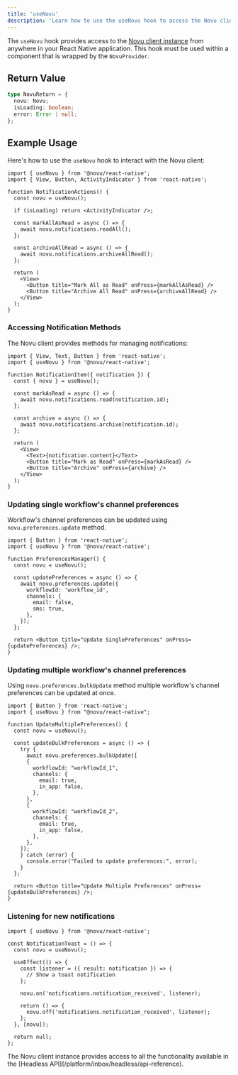 ```yaml
---
title: 'useNovu'
description: 'Learn how to use the useNovu hook to access the Novu client instance in your React Native application'
---
```



The `useNovu` hook provides access to the [Novu client instance](/platform/inbox/headless/api-reference#novu) from anywhere in your React Native application. This hook must be used within a component that is wrapped by the `NovuProvider`.

## Return Value

```typescript
type NovuReturn = {
  novu: Novu;
  isLoading: boolean;
  error: Error | null;
};
```

## Example Usage

Here's how to use the `useNovu` hook to interact with the Novu client:

```tsx
import { useNovu } from '@novu/react-native';
import { View, Button, ActivityIndicator } from 'react-native';

function NotificationActions() {
  const novu = useNovu();

  if (isLoading) return <ActivityIndicator />;

  const markAllAsRead = async () => {
    await novu.notifications.readAll();
  };

  const archiveAllRead = async () => {
    await novu.notifications.archiveAllRead();
  };

  return (
    <View>
      <Button title="Mark All as Read" onPress={markAllAsRead} />
      <Button title="Archive All Read" onPress={archiveAllRead} />
    </View>
  );
}
```

### Accessing Notification Methods

The Novu client provides methods for managing notifications:

```tsx
import { View, Text, Button } from 'react-native';
import { useNovu } from '@novu/react-native';

function NotificationItem({ notification }) {
  const { novu } = useNovu();

  const markAsRead = async () => {
    await novu.notifications.read(notification.id);
  };

  const archive = async () => {
    await novu.notifications.archive(notification.id);
  };

  return (
    <View>
      <Text>{notification.content}</Text>
      <Button title="Mark as Read" onPress={markAsRead} />
      <Button title="Archive" onPress={archive} />
    </View>
  );
}
```

### Updating single workflow's channel preferences

Workflow's channel preferences can be updated using `novu.preferences.update` method.

```tsx
import { Button } from 'react-native';
import { useNovu } from '@novu/react-native';

function PreferencesManager() {
  const novu = useNovu();

  const updatePreferences = async () => {
    await novu.preferences.update({
      workflowId: 'workflow_id',
      channels: {
        email: false,
        sms: true,
      },
    });
  };

  return <Button title="Update SinglePreferences" onPress={updatePreferences} />;
}
```

### Updating multiple workflow's channel preferences

Using `novu.preferences.bulkUpdate` method multiple workflow's channel preferences can be updated at once.

```tsx
import { Button } from 'react-native';
import { useNovu } from "@novu/react-native";

function UpdateMultiplePreferences() {
  const novu = useNovu();

  const updateBulkPreferences = async () => {
    try {
      await novu.preferences.bulkUpdate([
      {
        workflowId: "workflowId_1",
        channels: {
          email: true,
          in_app: false,
        },
      },
      {
        workflowId: "workflowId_2",
        channels: {
          email: true,
          in_app: false,
        },
      },
    ]);
    } catch (error) {
      console.error("Failed to update preferences:", error);
    }
  };

  return <Button title="Update Multiple Preferences" onPress={updateBulkPreferences} />;
}
```

### Listening for new notifications 

```tsx
import { useNovu } from '@novu/react-native';

const NotificationToast = () => {
  const novu = useNovu();

  useEffect(() => {
    const listener = ({ result: notification }) => {
      // Show a toast notification
    };

    novu.on('notifications.notification_received', listener);

    return () => {
      novu.off('notifications.notification_received', listener);
    };
  }, [novu]);

  return null;
};
```

<Callout type="info">
  The Novu client instance provides access to all the functionality available in the [Headless
  API](/platform/inbox/headless/api-reference).
</Callout>

